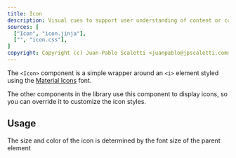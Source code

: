 ```yaml
---
title: Icon
description: Visual cues to support user understanding of content or context
sources: [
  ["Icon", "icon.jinja"],
  ["", "icon.css"],
]
copyright: Copyright (c) Juan-Pablo Scaletti <juanpablo@jpscaletti.com>
---
```


The `<Icon>` component is a simple wrapper around an `<i>` element styled using the [Material Icons](https://fonts.google.com/icons) font.

The other components in the library use this component to display icons, so you can override it to customize the icon styles.

## Usage

<Example name="ex.Icon"/>

The size and color of the icon is determined by the font size of the parent element

<Sources />
